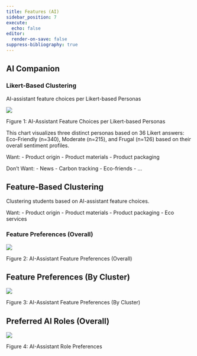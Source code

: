 ```yaml
---
title: Features (AI)
sidebar_position: 7
execute:
  echo: false
editor:
  render-on-save: false
suppress-bibliography: true
---
```





## AI Companion

### Likert-Based Clustering

AI-assistant feature choices per Likert-based Personas

<div id="fig-ai-features-likert">

![](ai_files/figure-markdown_strict/fig-ai-features-likert-output-1.png)

Figure 1: AI-Assistant Feature Choices per Likert-based Personas

</div>

This chart visualizes three distinct personas based on 36 Likert
answers: Eco-Friendly (n=340), Moderate (n=215), and Frugal (n=126)
based on their overall sentiment profiles.

Want: - Product origin - Product materials - Product packaging

Don’t Want: - News - Carbon tracking - Eco-friends - …

## Feature-Based Clustering

Clustering students based on AI-assistant feature choices.

Want: - Product origin - Product materials - Product packaging - Eco
services

### Feature Preferences (Overall)

<div id="fig-ai-features-pref-overall">

![](ai_files/figure-markdown_strict/fig-ai-features-pref-overall-output-1.png)

Figure 2: AI-Assistant Feature Preferences (Overall)

</div>

## Feature Preferences (By Cluster)

<div id="fig-ai-features-pref-cluster">

![](ai_files/figure-markdown_strict/fig-ai-features-pref-cluster-output-1.png)

Figure 3: AI-Assistant Feature Preferences (By Cluster)

</div>

## Preferred AI Roles (Overall)

<div id="fig-ai-role-pref">

![](ai_files/figure-markdown_strict/fig-ai-role-pref-output-1.png)

Figure 4: AI-Assistant Role Preferences

</div>
